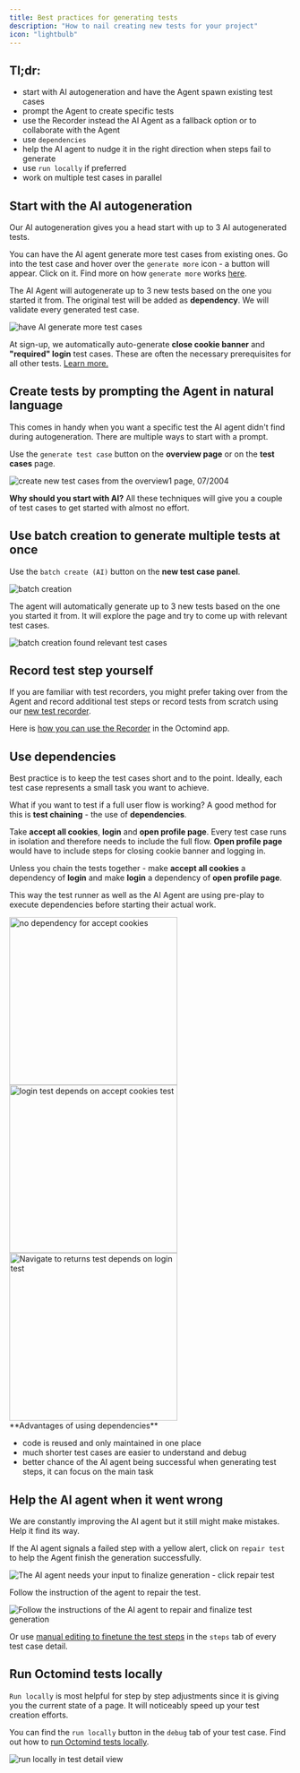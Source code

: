 ```yaml
---
title: Best practices for generating tests
description: "How to nail creating new tests for your project"
icon: "lightbulb"
---
```


## Tl;dr:

- start with AI autogeneration and have the Agent spawn existing test cases
- prompt the Agent to create specific tests
- use the Recorder instead the AI Agent as a fallback option or to collaborate with the Agent
- use `dependencies`
- help the AI agent to nudge it in the right direction when steps fail to generate
- use `run locally` if preferred
- work on multiple test cases in parallel

## Start with the AI autogeneration

Our AI autogeneration gives you a head start with up to 3 AI autogenerated tests.

You can have the AI agent generate more test cases from existing ones. Go into the test case and hover over the `generate more` icon - a button will appear. Click on it. Find more on how `generate more` works [here](/build-tests/autogenerate-tests).

The AI Agent will autogenerate up to 3 new tests based on the one you started it from. The original test will be added as **dependency**. We will validate every generated test case.

<Frame caption="Have the AI agent generate more test cases, 10/2024">
  <img
    src="/images/expand/generate-more.png"
    alt="have AI generate more test cases"
  />
</Frame>

<div class="mt-8" />

<Info>

At sign-up, we automatically auto-generate **close cookie banner** and **"required" login** test cases. These are often the necessary prerequisites for all other tests. [Learn more.](/get-started/create-first-tests#4-open-the-octomind-app-for-the-first-time)

</Info>

## Create tests by prompting the Agent in natural language

This comes in handy when you want a specific test the AI agent didn't find during autogeneration. There are multiple ways to start with a prompt.

Use the `generate test case` button on the **overview page** or on the **test cases** page.

<Frame caption="Create new test case from the overview page, 07/2024">
  <img
    src="/images/prompting/create-new-test.png"
    alt="create new test cases from the overview1 page, 07/2004"
  />
</Frame>

<div class="mt-8" />

<Tip>

**Why should you start with AI?** All these techniques will give you a couple of test cases to get started with almost no effort.

</Tip>

## Use batch creation to generate multiple tests at once

Use the `batch create (AI)` button on the **new test case panel**.

<Frame caption="Batch creation, 09/2025">
  <img
    src="/images/guides/batch-creation.png"
    alt="batch creation"
  />
</Frame>

The agent will automatically generate up to 3 new tests based on the one you started it from. It will explore the page and try to come up with relevant test cases.

<Frame caption="Batch creation found relevant test cases, 09/2025">
  <img
    src="/images/guides/batch-generation-found.png"
    alt="batch creation found relevant test cases"
  />
</Frame>

## Record test step yourself

If you are familiar with test recorders, you might prefer taking over from the Agent and record additional test steps or record tests from scratch using our [new test recorder](/build-tests/recorder).

Here is [how you can use the Recorder](/build-tests/recorder) in the Octomind app.

## Use dependencies

Best practice is to keep the test cases short and to the point. Ideally, each test case represents a small task you want to achieve.

What if you want to test if a full user flow is working? A good method for this is **test chaining** - the use of **dependencies**.

Take **accept all cookies**, **login** and **open profile page**. Every test case runs in isolation and therefore needs to include the full flow. **Open profile page** would have to include steps for closing cookie banner and logging in.

Unless you chain the tests together - make **accept all cookies** a dependency of **login** and make **login** a dependency of **open profile page**.

This way the test runner as well as the AI Agent are using pre-play to execute dependencies before starting their actual work.

<Frame caption="'accept cookies' test is first in the chain - it does not have a dependency, 08/2024">
  <img
    src="/images/bestpractice/dependency-01-accept-cookies.png"
    alt="no dependency for accept cookies"
    width="300px"
  />
</Frame>

<div class="mt-8" />

<Frame caption="'login' test depends on 'accept cookies', 08/2024">
  <img
    src="/images/bestpractice/dependency-02-login.png"
    alt="login test depends on accept cookies test"
    width="300px"
  />
</Frame>

<div class="mt-8" />

<Frame caption="'navigate to returns' test depends on 'login' test, 08/2024">
  <img
    src="/images/bestpractice/dependency-03-navigate-returns.png"
    alt="Navigate to returns test depends on login test"
    width="300px"
  />
</Frame>

<div class="mt-8" />

<Tip>
**Advantages of using dependencies**

- code is reused and only maintained in one place
- much shorter test cases are easier to understand and debug
- better chance of the AI agent being successful when generating test steps, it can focus on the main task

</Tip>

## Help the AI agent when it went wrong

We are constantly improving the AI agent but it still might make mistakes. Help it find its way.

If the AI agent signals a failed step with a yellow alert, click on `repair test` to help the Agent finish the generation successfully.

<Frame caption="The AI agent needs help your input to finalize generation - click repair test, 05/2025">
  <img
    src="/images/build/repair-yellow-test.png"
    alt="The AI agent needs your input to finalize generation - click repair test"
  />
</Frame>

Follow the instruction of the agent to repair the test.

<Frame caption="Follow the instructions of the AI agent to repair and finalize test generation, 05/2025">
  <img
    src="/images/build/repair-mode.png"
    alt="Follow the instructions of the AI agent to repair and finalize test generation"
  />
</Frame>

<div class="mt-8" />

Or use [manual editing to finetune the test steps](/get-started/edit-tests) in the `steps` tab of every test case detail.

## Run Octomind tests locally

`Run locally` is most helpful for step by step adjustments since it is giving you the current state of a page. It will noticeably speed up your test creation efforts.

You can find the `run locally` button in the `debug` tab of your test case. Find out how to [run Octomind tests locally](/run-tests/execution-local).

<Frame caption="'run locally' in test detail view, 05/2025">
  <img
    src="/images/guides/debug-tab-run-locally.png"
    alt="run locally in test detail view"
  />
</Frame>
